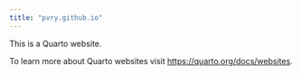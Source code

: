 ```yaml
---
title: "pvry.github.io"
---
```


This is a Quarto website.

To learn more about Quarto websites visit <https://quarto.org/docs/websites>.
